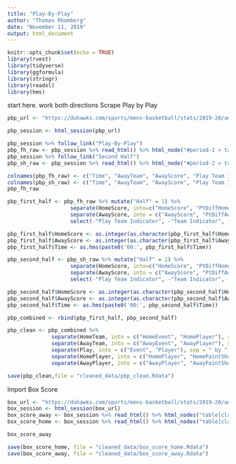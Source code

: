 ```yaml
---
title: "Play-By-Play"
author: "Thomas Rhomberg"
date: "November 11, 2019"
output: html_document
---
```


```r
knitr::opts_chunk$set(echo = TRUE)
library(rvest)
library(tidyverse)
library(ggformula)
library(stringr)
library(readxl)
library(hms)
```

start here. work both directions
Scrape Play by Play
```r
pbp_url <- "https://duhawks.com/sports/mens-basketball/stats/2019-20/adrian-college/boxscore/5910"

pbp_session <- html_session(pbp_url)
```


```r
pbp_session %>% follow_link("Play-By-Play")
pbp_fh_raw <- pbp_session %>% read_html() %>% html_node("#period-1 > table") %>% html_table()
pbp_session %>% follow_link("Second Half")
pbp_sh_raw <- pbp_session %>% read_html() %>% html_node("#period-2 > table") %>% html_table()
```

```r
colnames(pbp_fh_raw) <- c("Time", "AwayTeam", "AwayScore", "Play Team Indicator", "HomeScore", "HomeTeam", "GameScore", "Team Indicator", "Play")
colnames(pbp_sh_raw) <- c("Time", "AwayTeam", "AwayScore", "Play Team Indicator", "HomeScore", "HomeTeam", "GameScore", "Team Indicator", "Play")
pbp_fh_raw
```


```r
pbp_first_half <- pbp_fh_raw %>% mutate("Half" = 1) %>% 
                    separate(HomeScore, into=c("HomeScore", "PtDiffHome")) %>% 
                    separate(AwayScore, into = c("AwayScore", "PtDiffAway")) %>%
                    select(-"Play Team Indicator", -"Team Indicator", -PtDiffAway, -PtDiffHome)

pbp_first_half$HomeScore <- as.integer(as.character(pbp_first_half$HomeScore))
pbp_first_half$AwayScore <- as.integer(as.character(pbp_first_half$AwayScore))
pbp_first_half$Time <- as.hms(paste0('00:', pbp_first_half$Time))

pbp_second_half <- pbp_sh_raw %>% mutate("Half" = 2) %>% 
                    separate(HomeScore, into=c("HomeScore", "PtDiffHome")) %>% 
                    separate(AwayScore, into = c("AwayScore", "PtDiffAway")) %>%
                    select(-"Play Team Indicator", -"Team Indicator", -PtDiffAway, -PtDiffHome)

pbp_second_half$HomeScore <- as.integer(as.character(pbp_second_half$HomeScore))
pbp_second_half$AwayScore <- as.integer(as.character(pbp_second_half$AwayScore))
pbp_second_half$Time <- as.hms(paste0('00:', pbp_second_half$Time))

pbp_combined <- rbind(pbp_first_half, pbp_second_half)
```

```r
pbp_clean <- pbp_combined %>% 
              separate(HomeTeam, into = c("HomeEvent", "HomePlayer"), sep = " by ") %>%
              separate(AwayTeam, into = c("AwayEvent", "AwayPlayer"), sep = " by ") %>%
              separate(Play, into = c("Event", "Player"), sep = " by ") %>%
              separate(HomePlayer, into = c("HomePlayer", "HomePaintShot"), sep = '\\(') %>%
              separate(AwayPlayer, into = c("AwayPlayer", "AwayPaintShot"), sep = '\\(')
```

```r
save(pbp_clean,file = "cleaned_data/pbp_clean.Rdata")
```

Import Box Score

```r
box_url <- "https://duhawks.com/sports/mens-basketball/stats/2019-20/adrian-college/boxscore/5910"
box_session <- html_session(box_url)
box_score_away <- box_session %>% read_html() %>% html_nodes("table[class*=\"overall-stats\"]") %>% .[1] %>% html_table()
box_score_home <- box_session %>% read_html() %>% html_nodes("table[class*=\"overall-stats\"]") %>% .[3] %>% html_table()
```





```r
box_score_away
```


```r
save(box_score_home, file = "cleaned_data/box_score_home.Rdata")
save(box_score_away, file = "cleaned_data/box_score_away.Rdata")
```



